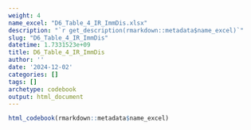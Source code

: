 ```yaml
---
weight: 4
name_excel: "D6_Table_4_IR_ImmDis.xlsx"
description: "`r get_description(rmarkdown::metadata$name_excel)`"
slug: "D6_Table_4_IR_ImmDis"
datetime: 1.7331523e+09
title: D6_Table_4_IR_ImmDis
author: ''
date: '2024-12-02'
categories: []
tags: []
archetype: codebook
output: html_document
---
```


```r
html_codebook(rmarkdown::metadata$name_excel)
```
